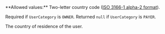 <ParamField body="CountryOfResidence" type="string" >     
**Allowed values:** Two-letter country code  (<a href="/api-reference/overview/data-formats" target="_blank">ISO 3166-1 alpha-2 format</a>).

Required if `UserCategory` is `OWNER`. Returned `null` if `UserCategory` is `PAYER`.

The country of residence of the user.

</ParamField>